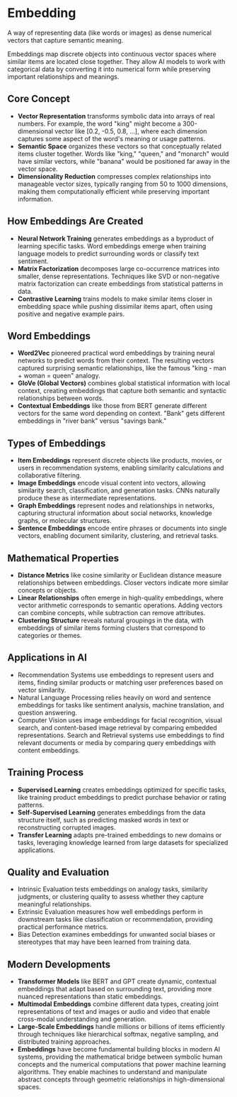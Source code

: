 # Embedding

A way of representing data (like words or images) as dense numerical vectors that capture semantic meaning.

Embeddings map discrete objects into continuous vector spaces where similar items are located close together. They allow AI models to work with categorical data by converting it into numerical form while preserving important relationships and meanings.

## Core Concept
- **Vector Representation** transforms symbolic data into arrays of real numbers. For example, the word "king" might become a 300-dimensional vector like [0.2, -0.5, 0.8, ...], where each dimension captures some aspect of the word's meaning or usage patterns.
- **Semantic Space** organizes these vectors so that conceptually related items cluster together. Words like "king," "queen," and "monarch" would have similar vectors, while "banana" would be positioned far away in the vector space.
- **Dimensionality Reduction** compresses complex relationships into manageable vector sizes, typically ranging from 50 to 1000 dimensions, making them computationally efficient while preserving important information.

## How Embeddings Are Created
- **Neural Network Training** generates embeddings as a byproduct of learning specific tasks. Word embeddings emerge when training language models to predict surrounding words or classify text sentiment.
- **Matrix Factorization** decomposes large co-occurrence matrices into smaller, dense representations. Techniques like SVD or non-negative matrix factorization can create embeddings from statistical patterns in data.
- **Contrastive Learning** trains models to make similar items closer in embedding space while pushing dissimilar items apart, often using positive and negative example pairs.

## Word Embeddings
- **Word2Vec** pioneered practical word embeddings by training neural networks to predict words from their context. The resulting vectors captured surprising semantic relationships, like the famous "king - man + woman = queen" analogy.
- **GloVe (Global Vectors)** combines global statistical information with local context, creating embeddings that capture both semantic and syntactic relationships between words.
- **Contextual Embeddings** like those from BERT generate different vectors for the same word depending on context. "Bank" gets different embeddings in "river bank" versus "savings bank."

## Types of Embeddings
- **Item Embeddings** represent discrete objects like products, movies, or users in recommendation systems, enabling similarity calculations and collaborative filtering.
- **Image Embeddings** encode visual content into vectors, allowing similarity search, classification, and generation tasks. CNNs naturally produce these as intermediate representations.
- **Graph Embeddings** represent nodes and relationships in networks, capturing structural information about social networks, knowledge graphs, or molecular structures.
- **Sentence Embeddings** encode entire phrases or documents into single vectors, enabling document similarity, clustering, and retrieval tasks.

## Mathematical Properties
- **Distance Metrics** like cosine similarity or Euclidean distance measure relationships between embeddings. Closer vectors indicate more similar concepts or objects.
- **Linear Relationships** often emerge in high-quality embeddings, where vector arithmetic corresponds to semantic operations. Adding vectors can combine concepts, while subtraction can remove attributes.
- **Clustering Structure** reveals natural groupings in the data, with embeddings of similar items forming clusters that correspond to categories or themes.

## Applications in AI
- Recommendation Systems use embeddings to represent users and items, finding similar products or matching user preferences based on vector similarity.
- Natural Language Processing relies heavily on word and sentence embeddings for tasks like sentiment analysis, machine translation, and question answering.
- Computer Vision uses image embeddings for facial recognition, visual search, and content-based image retrieval by comparing embedded representations.
Search and Retrieval systems use embeddings to find relevant documents or media by comparing query embeddings with content embeddings.

## Training Process
- **Supervised Learning** creates embeddings optimized for specific tasks, like training product embeddings to predict purchase behavior or rating patterns.
- **Self-Supervised Learning** generates embeddings from the data structure itself, such as predicting masked words in text or reconstructing corrupted images.
- **Transfer Learning** adapts pre-trained embeddings to new domains or tasks, leveraging knowledge learned from large datasets for specialized applications.

## Quality and Evaluation
- Intrinsic Evaluation tests embeddings on analogy tasks, similarity judgments, or clustering quality to assess whether they capture meaningful relationships.
- Extrinsic Evaluation measures how well embeddings perform in downstream tasks like classification or recommendation, providing practical performance metrics.
- Bias Detection examines embeddings for unwanted social biases or stereotypes that may have been learned from training data.

## Modern Developments
- **Transformer Models** like BERT and GPT create dynamic, contextual embeddings that adapt based on surrounding text, providing more nuanced representations than static embeddings.
- **Multimodal Embeddings** combine different data types, creating joint representations of text and images or audio and video that enable cross-modal understanding and generation.
- **Large-Scale Embeddings** handle millions or billions of items efficiently through techniques like hierarchical softmax, negative sampling, and distributed training approaches.
- **Embeddings** have become fundamental building blocks in modern AI systems, providing the mathematical bridge between symbolic human concepts and the numerical computations that power machine learning algorithms. They enable machines to understand and manipulate abstract concepts through geometric relationships in high-dimensional spaces.